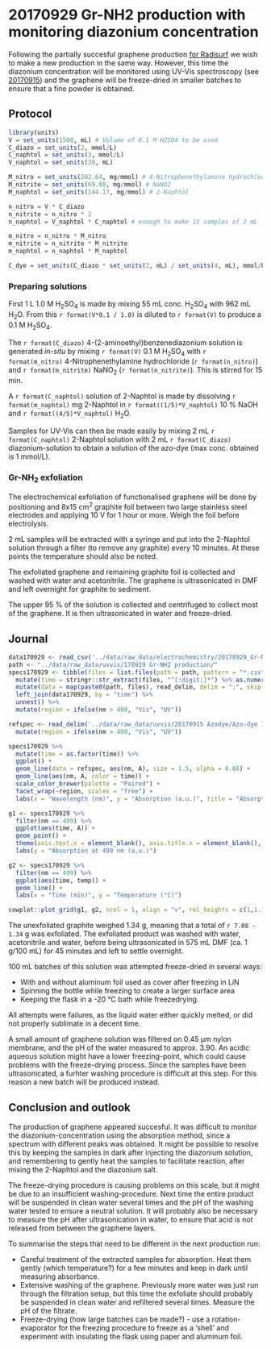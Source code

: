 # 20170929 Gr-NH2 production with monitoring diazonium concentration {#j20170929}

Following the partially succesful graphene production [for Radisurf](#j20170904) we wish to make a new production in the same way. However, this time the diazonium concentration will be monitored using UV-Vis spectroscopy (see [20170915](#j20170915)) and the graphene will be freeze-dried in smaller batches to ensure that a fine powder is obtained.

## Protocol
```r
library(units)
V = set_units(1500, mL) # Volume of 0.1 M H2SO4 to be used
C_diazo = set_units(2, mmol/L)
C_naphtol = set_units(3, mmol/L)
V_naphtol = set_units(30, mL)

M_nitro = set_units(202.64, mg/mmol) # 4-Nitrophenethylamine hydrochloride
M_nitrite = set_units(69.00, mg/mmol) # NaNO2
M_naphtol = set_units(144.17, mg/mmol) # 2-Naphtol

n_nitro = V * C_diazo
n_nitrite = n_nitro * 2
n_naphtol = V_naphtol * C_naphtol # enough to make 15 samples of 2 mL

m_nitro = n_nitro * M_nitro
m_nitrite = n_nitrite * M_nitrite
m_naphtol = n_naphtol * M_naphtol

C_dye = set_units(C_diazo * set_units(2, mL) / set_units(4, mL), mmol/L)
```

### Preparing solutions
First 1 L 1.0 M H~2~SO~4~ is made by mixing 55 mL conc. H~2~SO~4~ with 962 mL H~2~O. From this `r format(V*0.1 / 1.0)` is diluted to `r format(V)` to produce a 0.1 M H~2~SO~4~. 

The `r format(C_diazo)` 4-(2-aminoethyl)benzenediazonium solution is generated *in-situ* by mixing `r format(V)` 0.1 M H~2~SO~4~ with `r format(m_nitro)` 4-Nitrophenethylamine hydrochloride (`r format(n_nitro)`) and `r format(m_nitrite)` NaNO~2~ (`r format(n_nitrite)`). This is stirred for 15 min.

A `r format(C_naphtol)` solution of 2-Naphtol is made by dissolving `r format(m_naphtol)` mg 2-Naphtol in `r format((1/5)*V_naphtol)` 10 % NaOH and `r format((4/5)*V_naphtol)` H~2~O.

Samples for UV-Vis can then be made easily by mixing 2 mL `r format(C_naphtol)` 2-Naphtol solution with 2 mL `r format(C_diazo)` diazonium-solution to obtain a solution of the azo-dye (max conc. obtained is 1 mmol/L).

### Gr-NH~2~ exfoliation
The electrochemical exfoliation of functionalised graphene will be done by positioning and 8x15 cm^2^ graphite foil between two large stainless steel electrodes and applying 10 V for 1 hour or more. Weigh the foil before electrolysis.

2 mL samples will be extracted with a syringe and put into the 2-Naphtol solution through a filter (to remove any graphite) every 10 minutes. At these points the temperature should also be noted.

The exfoliated graphene and remaining graphite foil is collected and washed with water and acetonitrile. The graphene is ultrasonicated in DMF and left overnight for graphite to sediment. 

The upper 95 % of the solution is collected and centrifuged to collect most of the graphene. It is then ultrasonicated in water and freeze-dried.

## Journal
```r
data170929 <- read_csv('../data/raw_data/electrochemistry/20170929_Gr-NH2_exfoliation.csv')
path <- "../data/raw_data/uvvis/170929 Gr-NH2 production/"
specs170929 <- tibble(files = list.files(path = path, pattern = "*.csv")) %>% 
  mutate(time = stringr::str_extract(files, "^[:digit:]*") %>% as.numeric()) %>% 
  mutate(data = map(paste0(path, files), read_delim, delim = ";", skip = 1)) %>% 
  left_join(data170929, by = "time") %>% 
  unnest() %>% 
  mutate(region = ifelse(nm > 400, "Vis", "UV")) 

refspec <- read_delim('../data/raw_data/uvvis/20170915 Azodye/Azo-dye 1-0.csv', delim = ";", skip = 1) %>% 
  mutate(region = ifelse(nm > 400, "Vis", "UV")) 

specs170929 %>% 
  mutate(time = as.factor(time)) %>% 
  ggplot() + 
  geom_line(data = refspec, aes(nm, A), size = 1.5, alpha = 0.66) +
  geom_line(aes(nm, A, color = time)) +
  scale_color_brewer(palette = "Paired") +
  facet_wrap(~region, scales = "free") +
  labs(x = "Wavelength (nm)", y = "Absorption (a.u.)", title = "Absorption spectra for azo-dyes obtained throughout the exfoliation", subtitle = "The shaded grey line is the spectrum obtained on 20170914 as reference")

```

```r
g1 <- specs170929 %>%
  filter(nm == 499) %>% 
  ggplot(aes(time, A)) +
  geom_point() +
  theme(axis.text.x = element_blank(), axis.title.x = element_blank(), axis.ticks.x = element_blank()) +
  labs(y = "Absorption at 499 nm (a.u.)")

g2 <- specs170929 %>% 
  filter(nm == 499) %>% 
  ggplot(aes(time, temp)) + 
  geom_line() +
  labs(x = "Time (min)", y = "Temperature (°C)")

cowplot::plot_grid(g1, g2, ncol = 1, align = "v", rel_heights = c(1,1.1))
```

The unexfoliated graphite weighed 1.34 g, meaning that a total of `r 7.08 - 1.34` g was exfoliated. The exfoliated product was washed with water, acetonitrile and water, before being ultrasonicated in 575 mL DMF (ca. 1 g/100 mL) for 45 minutes and left to settle overnight.

100 mL batches of this solution was attempted freeze-dried in several ways:

* With and without aluminum foil used as cover after freezing in LiN
* Spinning the bottle while freezing to create a larger surface area
* Keeping the flask in a -20 °C bath while freezedrying.

All attempts were failures, as the liquid water either quickly melted, or did not properly sublimate in a decent time.

A small amount of graphene solution was filtered on 0.45 μm nylon membrane, and the pH of the water measured to approx. 3.90. An acidic aqueous solution might have a lower freezing-point, which could cause problems with the freeze-drying process. Since the samples have been ultrasonicated, a furhter washing procedure is difficult at this step. For this reason a new batch will be produced instead. 

## Conclusion and outlook
The production of graphene appeared succesful. It was difficult to monitor the diazonium-concentration using the absorption method, since a spectrum with different peaks was obtained. It might be possible to resolve this by keeping the samples in dark after injecting the diazonium solution, and remembering to gently heat the samples to facilitate reaction, after mixing the 2-Naphtol and the diazonium salt. 

The freeze-drying procedure is causing problems on this scale, but it might be due to an insufficient washing-procedure. Next time the entire product will be suspended in clean water several times and the pH of the washing water tested to ensure a neutral solution. It will probably also be necessary to measure the pH after ultrasonication in water, to ensure that acid is not released from between the graphene layers.

To summarise the steps that need to be different in the next production run:

* Careful treatment of the extracted samples for absorption. Heat them gently (which temperature?) for a few minutes and keep in dark until measuring absorbance.
* Extensive washing of the graphene. Previously more water was just run through the filtration setup, but this time the exfoliate should probably be suspended in clean water and refiltered several times. Measure the pH of the filtrate.
* Freeze-drying (how large batches can be made?) - use a rotation-evaporator for the freezing procedure to freeze as a 'shell' and experiment with insulating the flask using paper and aluminum foil. 